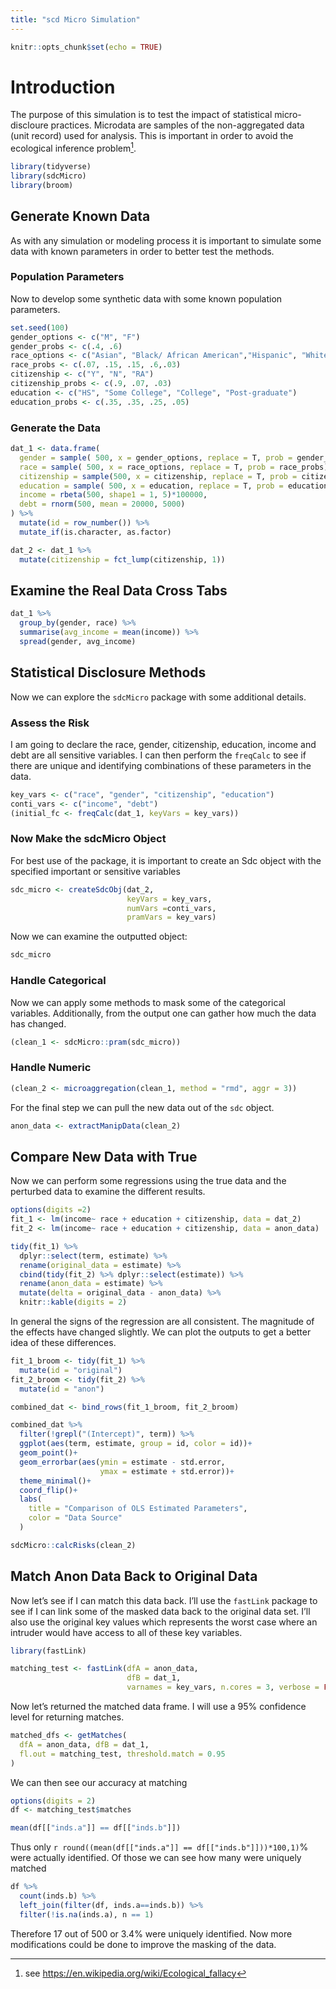 ```yaml
---
title: "scd Micro Simulation"
---
```


```r
knitr::opts_chunk$set(echo = TRUE)
```

# Introduction

The purpose of this simulation is to test the impact of statistical micro-discloure practices. Microdata are samples of the non-aggregated data (unit record) used for analysis. This is important in order to avoid the ecological inference problem^[see <https://en.wikipedia.org/wiki/Ecological_fallacy>].

```r
library(tidyverse)
library(sdcMicro)
library(broom)
```

## Generate Known Data

As with any simulation or modeling process it is important to simulate some data with known parameters in order to better test the methods.

### Population Parameters

Now to develop some synthetic data with some known population parameters.

```r
set.seed(100)
gender_options <- c("M", "F")
gender_probs <- c(.4, .6)
race_options <- c("Asian", "Black/ African American","Hispanic", "White", "Other")
race_probs <- c(.07, .15, .15, .6,.03)
citizenship <- c("Y", "N", "RA")
citizenship_probs <- c(.9, .07, .03)
education <- c("HS", "Some College", "College", "Post-graduate")
education_probs <- c(.35, .35, .25, .05)
```

### Generate the Data

```r
dat_1 <- data.frame(
  gender = sample( 500, x = gender_options, replace = T, prob = gender_probs),
  race = sample( 500, x = race_options, replace = T, prob = race_probs),
  citizenship = sample(500, x = citizenship, replace = T, prob = citizenship_probs),
  education = sample( 500, x = education, replace = T, prob = education_probs),
  income = rbeta(500, shape1 = 1, 5)*100000,
  debt = rnorm(500, mean = 20000, 5000)
) %>% 
  mutate(id = row_number()) %>% 
  mutate_if(is.character, as.factor)

dat_2 <- dat_1 %>% 
  mutate(citizenship = fct_lump(citizenship, 1))
```

## Examine the Real Data Cross Tabs

```r
dat_1 %>% 
  group_by(gender, race) %>% 
  summarise(avg_income = mean(income)) %>% 
  spread(gender, avg_income)
```

## Statistical Disclosure Methods

Now we can explore the `sdcMicro` package with some additional details.

### Assess the Risk

I am going to declare the race, gender, citizenship, education, income and debt are all sensitive variables. I can then perform the `freqCalc` to see if there are unique and identifying combinations of these parameters in the data.

```r
key_vars <- c("race", "gender", "citizenship", "education")
conti_vars <- c("income", "debt")
(initial_fc <- freqCalc(dat_1, keyVars = key_vars))
```

### Now Make the sdcMicro Object

For best use of the package, it is important to create an Sdc object with the specified important or sensitive variables

```r
sdc_micro <- createSdcObj(dat_2, 
                          keyVars = key_vars,
                          numVars =conti_vars,
                          pramVars = key_vars)
```

Now we can examine the outputted object:

```r
sdc_micro
```

### Handle Categorical 

Now we can apply some methods to mask some of the categorical variables. Additionally, from the output one can gather how much the data has changed. 

```r
(clean_1 <- sdcMicro::pram(sdc_micro))
```

### Handle Numeric

```r
(clean_2 <- microaggregation(clean_1, method = "rmd", aggr = 3))
```

For the final step we can pull the new data out of the `sdc` object.

```r
anon_data <- extractManipData(clean_2)
```

## Compare New Data with True

Now we can perform some regressions using the true data and the perturbed data to examine the different results. 

```r
options(digits =2)
fit_1 <- lm(income~ race + education + citizenship, data = dat_2)
fit_2 <- lm(income~ race + education + citizenship, data = anon_data)

tidy(fit_1) %>% 
  dplyr::select(term, estimate) %>% 
  rename(original_data = estimate) %>% 
  cbind(tidy(fit_2) %>% dplyr::select(estimate)) %>% 
  rename(anon_data = estimate) %>% 
  mutate(delta = original_data - anon_data) %>% 
  knitr::kable(digits = 2)
```

In general the signs of the regression are all consistent. The magnitude of the effects have changed slightly. We can plot the outputs to get a better idea of these differences.

```r
fit_1_broom <- tidy(fit_1) %>% 
  mutate(id = "original")
fit_2_broom <- tidy(fit_2) %>% 
  mutate(id = "anon")

combined_dat <- bind_rows(fit_1_broom, fit_2_broom)

combined_dat %>% 
  filter(!grepl("(Intercept)", term)) %>% 
  ggplot(aes(term, estimate, group = id, color = id))+
  geom_point()+
  geom_errorbar(aes(ymin = estimate - std.error, 
                    ymax = estimate + std.error))+
  theme_minimal()+
  coord_flip()+
  labs(
    title = "Comparison of OLS Estimated Parameters",
    color = "Data Source"
  )
```

```r
sdcMicro::calcRisks(clean_2)
```

## Match Anon Data Back to Original Data

Now let's see if I can match this data back. I'll use the `fastLink` package to see if I can link some of the masked data back to the original data set. I'll also use the original key values which represents the worst case where an intruder would have access to all of these key variables.

```r
library(fastLink)

matching_test <- fastLink(dfA = anon_data,
                          dfB = dat_1,
                          varnames = key_vars, n.cores = 3, verbose = FALSE)
```

Now let's returned the matched data frame. I will use a 95% confidence level for returning matches. 

```r
matched_dfs <- getMatches(
  dfA = anon_data, dfB = dat_1, 
  fl.out = matching_test, threshold.match = 0.95
)
```

We can then see our accuracy at matching

```r
options(digits = 2)
df <- matching_test$matches

mean(df[["inds.a"]] == df[["inds.b"]])
```

Thus only `r round((mean(df[["inds.a"]] == df[["inds.b"]]))*100,1)`% were actually identified. Of those we can see how many were uniquely matched

```r
df %>% 
  count(inds.b) %>% 
  left_join(filter(df, inds.a==inds.b)) %>% 
  filter(!is.na(inds.a), n == 1)
```

Therefore 17 out of 500 or 3.4% were uniquely identified. Now more modifications could be done to improve the masking of the data.
